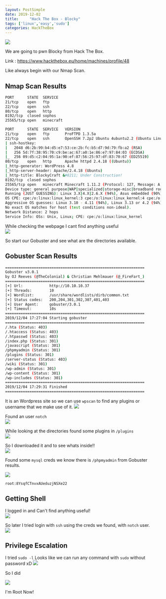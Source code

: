 ```yaml
---
layout: PostSimple
date: 2019-12-02
title:     "Hack The Box - Blocky"
tags: ['linux','easy','sudo']
categories: HackTheBox
---
```


![](https://raw.githubusercontent.com/ghostbyt3/ghostbyt3.github.io/master/public/static/images/htb-blocky/1.png)

We are going to pwn Blocky from Hack The Box.

Link : <https://www.hackthebox.eu/home/machines/profile/48>


Like always begin with our Nmap Scan.

## Nmap Scan Results
```bash
PORT      STATE  SERVICE
21/tcp    open   ftp
22/tcp    open   ssh
80/tcp    open   http
8192/tcp  closed sophos
25565/tcp open   minecraft

PORT      STATE  SERVICE   VERSION
21/tcp    open   ftp       ProFTPD 1.3.5a
22/tcp    open   ssh       OpenSSH 7.2p2 Ubuntu 4ubuntu2.2 (Ubuntu Linux; protocol 2.0)
| ssh-hostkey: 
|   2048 d6:2b:99:b4:d5:e7:53:ce:2b:fc:b5:d7:9d:79:fb:a2 (RSA)
|   256 5d:7f:38:95:70:c9:be:ac:67:a0:1e:86:e7:97:84:03 (ECDSA)
|_  256 09:d5:c2:04:95:1a:90:ef:87:56:25:97:df:83:70:67 (ED25519)
80/tcp    open   http      Apache httpd 2.4.18 ((Ubuntu))
|_http-generator: WordPress 4.8
|_http-server-header: Apache/2.4.18 (Ubuntu)
|_http-title: BlockyCraft &#8211; Under Construction!
8192/tcp  closed sophos
25565/tcp open   minecraft Minecraft 1.11.2 (Protocol: 127, Message: A Minecraft Server, Users: 0/20)
Device type: general purpose|WAP|specialized|storage-misc|broadband router|printer
Running (JUST GUESSING): Linux 3.X|4.X|2.6.X (94%), Asus embedded (90%), Crestron 2-Series (89%), HP embedded (89%)
OS CPE: cpe:/o:linux:linux_kernel:3 cpe:/o:linux:linux_kernel:4 cpe:/o:linux:linux_kernel cpe:/h:asus:rt-ac66u cpe:/o:crestron:2_series cpe:/h:hp:p2000_g3 cpe:/o:linux:linux_kernel:3.4 cpe:/o:linux:linux_kernel:2.6.22
Aggressive OS guesses: Linux 3.10 - 4.11 (94%), Linux 3.13 or 4.2 (94%), Linux 4.4 (94%), Linux 3.13 (93%), Linux 4.2 (93%), Linux 3.16 (92%), Linux 3.16 - 4.6 (92%), Linux 3.12 (91%), Linux 3.2 - 4.9 (91%), Linux 3.8 - 3.11 (91%)
No exact OS matches for host (test conditions non-ideal).
Network Distance: 2 hops
Service Info: OSs: Unix, Linux; CPE: cpe:/o:linux:linux_kernel
```
While checking the webpage I cant find anything useful<br/>
![](https://raw.githubusercontent.com/ghostbyt3/ghostbyt3.github.io/master/public/static/images/htb-blocky/2.png)

So start our Gobuster and see what are the directories available.

## Gobuster Scan Results
```bash
===============================================================
Gobuster v3.0.1
by OJ Reeves (@TheColonial) & Christian Mehlmauer (@_FireFart_)
===============================================================
[+] Url:            http://10.10.10.37
[+] Threads:        10
[+] Wordlist:       /usr/share/wordlists/dirb/common.txt
[+] Status codes:   200,204,301,302,307,401,403
[+] User Agent:     gobuster/3.0.1
[+] Timeout:        10s
===============================================================
2019/12/04 17:27:04 Starting gobuster
===============================================================
/.hta (Status: 403)
/.htaccess (Status: 403)
/.htpasswd (Status: 403)
/index.php (Status: 301)
/javascript (Status: 301)
/phpmyadmin (Status: 301)
/plugins (Status: 301)
/server-status (Status: 403)
/wiki (Status: 301)
/wp-admin (Status: 301)
/wp-content (Status: 301)
/wp-includes (Status: 301)
===============================================================
2019/12/04 17:29:31 Finished
===============================================================
```

It is an Wordpress site so we can use ``wpscan`` to find any plugins or username that we make use of it.
![](https://raw.githubusercontent.com/ghostbyt3/ghostbyt3.github.io/master/public/static/images/htb-blocky/3.png)

Found an user ``notch``<br/>
![](https://raw.githubusercontent.com/ghostbyt3/ghostbyt3.github.io/master/public/static/images/htb-blocky/4.png)


While looking at the directories found some plugins in ``/plugins``<br/>
![](https://raw.githubusercontent.com/ghostbyt3/ghostbyt3.github.io/master/public/static/images/htb-blocky/5.png)

So I downloaded it and to see whats inside!!<br/>
![](https://raw.githubusercontent.com/ghostbyt3/ghostbyt3.github.io/master/public/static/images/htb-blocky/6.png)

Found some ``mysql`` creds we know there is ``/phpmyadmin`` from Gobuster results.

![](https://raw.githubusercontent.com/ghostbyt3/ghostbyt3.github.io/master/public/static/images/htb-blocky/7.png)
 
``root:8YsqfCTnvxAUeduzjNSXe22``

## Getting Shell

I logged in and Can't find anything useful!<br/>
![](https://raw.githubusercontent.com/ghostbyt3/ghostbyt3.github.io/master/public/static/images/htb-blocky/8.png)

So later I tried login with ``ssh`` using the creds we found, with ``notch`` user.<br/>
![](https://raw.githubusercontent.com/ghostbyt3/ghostbyt3.github.io/master/public/static/images/htb-blocky/9.png)

## Privilege Escalation

I tried ``sudo -l`` Looks like we can run any command with ``sudo`` without password xD
![](https://raw.githubusercontent.com/ghostbyt3/ghostbyt3.github.io/master/public/static/images/htb-blocky/10.png)

So I did

![](https://raw.githubusercontent.com/ghostbyt3/ghostbyt3.github.io/master/public/static/images/htb-blocky/11.png)

I'm Root Now!
